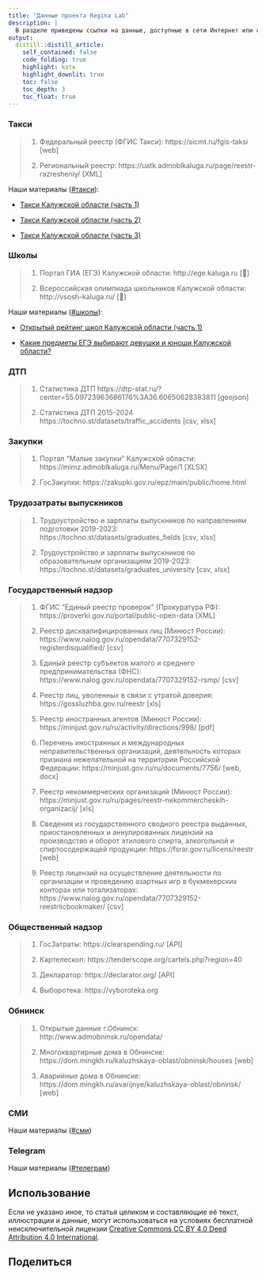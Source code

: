 ```yaml
---
title: "Данные проекта Regina Lab"
description: |
  В разделе приведены ссылки на данные, доступные в сети Интернет или собранные нами самостоятельно. Если считаете, что публикация данных нарушает ваши права или общественный порядок, уведомите нас посредством [regina.obninsk@gmail.com](mailto:regina.obninsk@gmail.com).
output:
  distill::distill_article:
    self_contained: false
    code_folding: true
    highlight: kate
    highlight_downlit: true
    toc: false
    toc_depth: 3
    toc_float: true
---
```


### Такси

> 1. Федеральный реестр (ФГИС Такси): https://sicmt.ru/fgis-taksi [web]
>
> 2. Региональный реестр: https://uatk.admoblkaluga.ru/page/reestr-razresheniy/ [XML]

Наши материалы ([#такси](https://reginaobninsklab.github.io/#category:%D1%82%D0%B0%D0%BA%D1%81%D0%B8)):

- [Такси Калужской области (часть 1)](https://reginaobninsklab.github.io/posts/kaluga-taxi-part1/)

- [Такси Калужской области (часть 2)](https://reginaobninsklab.github.io/posts/kaluga-taxi-part2/)

- [Такси Калужской области (часть 3)](https://reginaobninsklab.github.io/posts/kaluga-taxi-part3/)

### Школы

> 1. Портал ГИА (ЕГЭ) Калужской области: http://ege.kaluga.ru [🙈]
>
> 2. Всероссийская олимпиада школьников Калужской области: http://vsosh-kaluga.ru/ [🙈]

Наши материалы ([#школы](https://reginaobninsklab.github.io/#category:%D1%88%D0%BA%D0%BE%D0%BB%D1%8B)):

- [Открытый рейтинг школ Калужской области (часть 1)](https://reginaobninsklab.github.io/posts/kaluga-schools-rank-part1/)

- [Какие предметы ЕГЭ выбирают девушки и юноши Калужской области?](https://reginaobninsklab.github.io/posts/kaluga-gender-gia/)

### ДТП

> 1. Статистика ДТП https://dtp-stat.ru/?center=55.09723963686176%3A36.60650628383811 [geojson]
>
> 2. Статистика ДТП 2015-2024 https://tochno.st/datasets/traffic_accidents [csv, xlsx]

### Закупки 

> 1. Портал "Малые закупки" Калужской области: https://mimz.admoblkaluga.ru/Menu/Page/1 [XLSX]
>
> 2. ГосЗакупки: https://zakupki.gov.ru/epz/main/public/home.html

### Трудозатраты выпускников

> 1. Трудоустройство и зарплаты выпускников по направлениям подготовки 2019-2023: https://tochno.st/datasets/graduates_fields [csv, xlsx]
>
> 2. Трудоустройство и зарплаты выпускников по образовательным организациям 2019-2023: https://tochno.st/datasets/graduates_university [csv, xlsx]


### Государственный надзор

> 1. ФГИС "Единый реестр проверок" (Прокуратура РФ): https://proverki.gov.ru/portal/public-open-data [XML]
>
> 3. Реестр дисквалифицированных лиц (Минюст России): https://www.nalog.gov.ru/opendata/7707329152-registerdisqualified/ [csv]
>
> 4. Единый реестр субъектов малого и среднего предпринимательства (ФНС): https://www.nalog.gov.ru/opendata/7707329152-rsmp/ [csv]
>
> 5. Реестр лиц, уволенных в связи с утратой доверия: https://gossluzhba.gov.ru/reestr [xls]
>
> 6. Реестр иностранных агентов (Минюст России): https://minjust.gov.ru/ru/activity/directions/998/ [pdf]
>
> 7. Перечень иностранных и международных неправительственных организаций, деятельность которых признана нежелательной на территории Российской Федерации: https://minjust.gov.ru/ru/documents/7756/ [web, docx]
>
> 8. Реестр некоммерческих организаций (Минюст России): https://minjust.gov.ru/ru/pages/reestr-nekommercheskih-organizacij/ [xls]
>
> 9. Сведения из государственного сводного реестра выданных, приостановленных и аннулированных лицензий на производство и оборот этилового спирта, алкогольной и спиртосодержащей продукции: https://fsrar.gov.ru/licens/reestr [web]
> 10. Реестр лицензий на осуществление деятельности по организации и проведению азартных игр в букмекерских конторах или тотализаторах: https://www.nalog.gov.ru/opendata/7707329152-reestrlicbookmaker/ [csv]

### Общественный надзор

> 1. ГосЗатраты: https://clearspending.ru/ [API]
>
> 2. Картелескоп: https://tenderscope.org/cartels.php?region=40 
>
> 3. Декларатор: https://declarator.org/ [API]
>
> 4. Выборотека: https://vyboroteka.org

### Обнинск

> 1. Открытые данные г.Обнинск: http://www.admobninsk.ru/opendata/
>
> 2. Многоквартирные дома в Обнинске: https://dom.mingkh.ru/kaluzhskaya-oblast/obninsk/houses [web]
>
> 3. Аварийные дома в Обнинске: https://dom.mingkh.ru/avarijnye/kaluzhskaya-oblast/obninsk/ [web]

### СМИ

Наши материалы ([#сми](https://reginaobninsklab.github.io/#category:%D1%81%D0%BC%D0%B8))

### Telegram

Наши материалы ([#телеграм](https://reginaobninsklab.github.io/#category:%D1%82%D0%B5%D0%BB%D0%B5%D0%B3%D1%80%D0%B0%D0%BC))


## Использование {.appendix}

Если не указано иное, то статья целиком и составляющие её текст, иллюстрации и данные, могут использоваться на условиях бесплатной неисключительной лицензии [Creative Commons CC BY 4.0 Deed Attribution 4.0 International](https://creativecommons.org/licenses/by/4.0/deed.ru).

## Поделиться {.appendix}

<!-- AddToAny BEGIN -->
<div class="a2a_kit a2a_kit_size_32 a2a_default_style" data-a2a-icon-color="unset">
<a class="a2a_button_telegram"></a>
<a class="a2a_button_vk"></a>
<a class="a2a_button_odnoklassniki"></a>
<a class="a2a_button_email"></a>
<a class="a2a_button_livejournal"></a>
<a class="a2a_button_mastodon"></a>
<a class="a2a_button_x"></a>
<a class="a2a_button_wechat"></a>
<a class="a2a_button_whatsapp"></a>
<a class="a2a_button_facebook_messenger"></a>
<a class="a2a_button_viber"></a>
</div>
<script async src="https://static.addtoany.com/menu/page.js"></script>
<!-- AddToAny END -->
